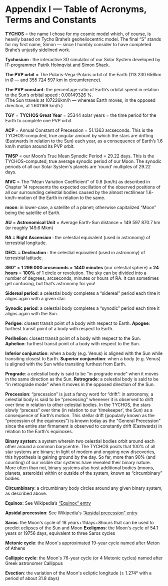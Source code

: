 Appendix I — Table of Acronyms, Terms and Constants
===================================================

**TYCHOS** = the name I chose for my cosmic model which, of course, is heavily based on Tycho Brahe’s geoheliocentric model. The final “S” stands for my first name, Simon — since I humbly consider to have completed Brahe’s unjustly sidelined work.

**Tychosium** : the interactive 3D simulator of our Solar System developed by IT-programmer Patrik Holmqvist and Simon Shack.

**The PVP orbit** = The Polaris-Vega-Polaris orbit of the Earth (113 230 656km in Ø — and 355 724 597 km in circumference).

**The PVP constant**: the percentage-ratio of Earth’s orbital speed in relation to the Sun’s orbital speed : 0.00149326 %.  
(The Sun travels at 107226km/h — whereas Earth moves, in the opposed direction, at 1.601169 km/h.)

**TGY** = **TYCHOS Great Year** = 25344 solar years = the time period for the Earth to complete one PVP orbit

**ACP** = Annual Constant of Precession = 51.1363 arcseconds. This is the TYCHOS-computed, true angular amount by which the stars are drifting (Eastwards in relation to the Sun) each year, as a consequence of Earth’s 1.6 km/h motion around its PVP orbit.

**TMSP** = our Moon’s True Mean Synodic Period = 29.22 days. This is the TYCHOS-computed, true average synodic period of our Moon.
The synodic periods of all our Solar System's planets are 'round' multiples of 29.22 days. 

**MVC** = The "Mean Variation Coefficient" of 0.8 (km/h) as described in Chapter 14 represents the expected oscillation of the observed positions of all our surrounding celestial bodies caused by the almost rectilinear 1.6-km/h-motion of the Earth in relation to the same.    

**moon**: in lower-case, a satellite of a planet; otherwise capitalized “Moon” being the satellite of Earth.

**AU** = **Astronomical Unit** = Average Earth-Sun distance = 149 597 870.7 km (or roughly 149.6 Mkm)

**RA = Right Ascension** : the celestial equivalent (used in astronomy) of terrestrial longitude. 

**DECL = Declination** : the celestial equivalent (used in astronomy) of terrestrial latitude. 

**360°** = **1 296 000 arcseconds** = **1440 minutes** (our celestial sphere) = **24 hours** = **100%** of 1 circle or revolution. The sky can be divided into a number of degrees, arcseconds, minutes or hours of RA. It can sometimes get confusing, but that’s astronomy for you!

**Sidereal period**: a celestial body completes a “sidereal” period each time it aligns again with a given star.

**Synodic period**: a celestial body completes a “synodic” period each time it aligns again with the Sun.

**Perigee**: closest transit point of a body with respect to Earth.
**Apogee**: furthest transit point of a body with respect to Earth.

**Perihelion**: closest transit point of a body with respect to the Sun.  
**Aphelion**: furthest transit point of a body with respect to the Sun.

**Inferior conjunction**: when a body (e.g. Venus) is aligned with the Sun while transiting closest to Earth.
**Superior conjunction**: when a body (e.g. Venus) is aligned with the Sun while transiting furthest from Earth.

**Prograde**: a celestial body is said to be “in prograde mode” when it moves in the same direction as the Sun.
**Retrograde**: a celestial body is said to be “in retrograde mode” when it moves in the opposed direction of the Sun.

**Precession**: “precession” is just a fancy word for “drift”: in astronomy, a celestial body is said to be “precessing” whenever it is observed to drift over time in relation to other celestial bodies. In the TYCHOS, the stars slowly “precess” over time (in relation to our ‘timekeeper’, the Sun) as a consequence of Earth’s motion. This stellar drift (popularly known as the “precession of the equinoxes”) is known today as the "General Precession" since the entire star firmament is observed to constantly drift (Eastwards) in relation to the Earth's equinoxes.

**Binary system**: a system wherein two celestial bodies orbit around each other around a common barycentre. The TYCHOS posits that 100% of all star systems are binary; in light of modern and ongoing new discoveries, this hypothesis is gaining ground by the day. So far, more than 90% (and counting) of our visible star systems have revealed their binary nature. More often than not, binary systems also host additional bodies (moons, planets, asteroids) within or outside of the system, known as “circumbinary” bodies.

**Circumbinary**: a circumbinary body circles around any given binary system, as described above.

**Equinox**: See Wikipedia’s [“Equinox” entry](https://en.wikipedia.org/wiki/Equinox)

**Apsidal precession**: See Wikipedia's [“Apsidal precession” entry](https://en.wikipedia.org/wiki/Apsidal_precession)

**Saros**: the Moon's cycle of 18 years+11days+8hours that can be used to predict eclipses of the Sun and Moon
**Exeligmos**: the Moon's cycle of 54.1 years or 19756 days, equivalent to three Saros cycles  

**Metonic cycle**: the Moon's approximated 19-year cycle named after Meton of Athens 

**Callippic cycle**: the Moon's 76-year cycle (or 4 Metonic cycles) named after Greek astronomer Callippus

**Evection**: the variation of the Moon's ecliptic longitude (± 1.274° with a period of about 31.8 days)
